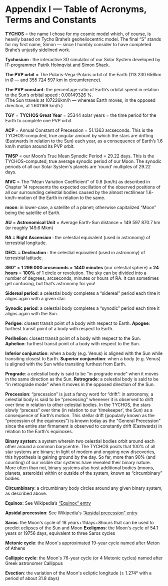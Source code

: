 Appendix I — Table of Acronyms, Terms and Constants
===================================================

**TYCHOS** = the name I chose for my cosmic model which, of course, is heavily based on Tycho Brahe’s geoheliocentric model. The final “S” stands for my first name, Simon — since I humbly consider to have completed Brahe’s unjustly sidelined work.

**Tychosium** : the interactive 3D simulator of our Solar System developed by IT-programmer Patrik Holmqvist and Simon Shack.

**The PVP orbit** = The Polaris-Vega-Polaris orbit of the Earth (113 230 656km in Ø — and 355 724 597 km in circumference).

**The PVP constant**: the percentage-ratio of Earth’s orbital speed in relation to the Sun’s orbital speed : 0.00149326 %.  
(The Sun travels at 107226km/h — whereas Earth moves, in the opposed direction, at 1.601169 km/h.)

**TGY** = **TYCHOS Great Year** = 25344 solar years = the time period for the Earth to complete one PVP orbit

**ACP** = Annual Constant of Precession = 51.1363 arcseconds. This is the TYCHOS-computed, true angular amount by which the stars are drifting (Eastwards in relation to the Sun) each year, as a consequence of Earth’s 1.6 km/h motion around its PVP orbit.

**TMSP** = our Moon’s True Mean Synodic Period = 29.22 days. This is the TYCHOS-computed, true average synodic period of our Moon.
The synodic periods of all our Solar System's planets are 'round' multiples of 29.22 days. 

**MVC** = The "Mean Variation Coefficient" of 0.8 (km/h) as described in Chapter 14 represents the expected oscillation of the observed positions of all our surrounding celestial bodies caused by the almost rectilinear 1.6-km/h-motion of the Earth in relation to the same.    

**moon**: in lower-case, a satellite of a planet; otherwise capitalized “Moon” being the satellite of Earth.

**AU** = **Astronomical Unit** = Average Earth-Sun distance = 149 597 870.7 km (or roughly 149.6 Mkm)

**RA = Right Ascension** : the celestial equivalent (used in astronomy) of terrestrial longitude. 

**DECL = Declination** : the celestial equivalent (used in astronomy) of terrestrial latitude. 

**360°** = **1 296 000 arcseconds** = **1440 minutes** (our celestial sphere) = **24 hours** = **100%** of 1 circle or revolution. The sky can be divided into a number of degrees, arcseconds, minutes or hours of RA. It can sometimes get confusing, but that’s astronomy for you!

**Sidereal period**: a celestial body completes a “sidereal” period each time it aligns again with a given star.

**Synodic period**: a celestial body completes a “synodic” period each time it aligns again with the Sun.

**Perigee**: closest transit point of a body with respect to Earth.
**Apogee**: furthest transit point of a body with respect to Earth.

**Perihelion**: closest transit point of a body with respect to the Sun.  
**Aphelion**: furthest transit point of a body with respect to the Sun.

**Inferior conjunction**: when a body (e.g. Venus) is aligned with the Sun while transiting closest to Earth.
**Superior conjunction**: when a body (e.g. Venus) is aligned with the Sun while transiting furthest from Earth.

**Prograde**: a celestial body is said to be “in prograde mode” when it moves in the same direction as the Sun.
**Retrograde**: a celestial body is said to be “in retrograde mode” when it moves in the opposed direction of the Sun.

**Precession**: “precession” is just a fancy word for “drift”: in astronomy, a celestial body is said to be “precessing” whenever it is observed to drift over time in relation to other celestial bodies. In the TYCHOS, the stars slowly “precess” over time (in relation to our ‘timekeeper’, the Sun) as a consequence of Earth’s motion. This stellar drift (popularly known as the “precession of the equinoxes”) is known today as the "General Precession" since the entire star firmament is observed to constantly drift (Eastwards) in relation to the Earth's equinoxes.

**Binary system**: a system wherein two celestial bodies orbit around each other around a common barycentre. The TYCHOS posits that 100% of all star systems are binary; in light of modern and ongoing new discoveries, this hypothesis is gaining ground by the day. So far, more than 90% (and counting) of our visible star systems have revealed their binary nature. More often than not, binary systems also host additional bodies (moons, planets, asteroids) within or outside of the system, known as “circumbinary” bodies.

**Circumbinary**: a circumbinary body circles around any given binary system, as described above.

**Equinox**: See Wikipedia’s [“Equinox” entry](https://en.wikipedia.org/wiki/Equinox)

**Apsidal precession**: See Wikipedia's [“Apsidal precession” entry](https://en.wikipedia.org/wiki/Apsidal_precession)

**Saros**: the Moon's cycle of 18 years+11days+8hours that can be used to predict eclipses of the Sun and Moon
**Exeligmos**: the Moon's cycle of 54.1 years or 19756 days, equivalent to three Saros cycles  

**Metonic cycle**: the Moon's approximated 19-year cycle named after Meton of Athens 

**Callippic cycle**: the Moon's 76-year cycle (or 4 Metonic cycles) named after Greek astronomer Callippus

**Evection**: the variation of the Moon's ecliptic longitude (± 1.274° with a period of about 31.8 days)
